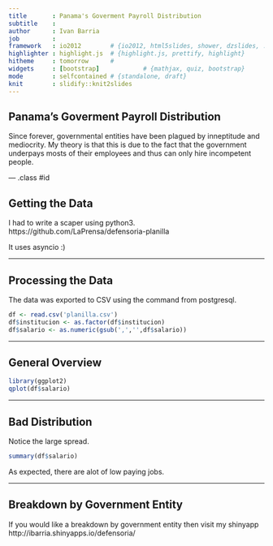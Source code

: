 ```yaml
---
title       : Panama's Goverment Payroll Distribution
subtitle    : 
author      : Ivan Barria
job         : 
framework   : io2012        # {io2012, html5slides, shower, dzslides, ...}
highlighter : highlight.js  # {highlight.js, prettify, highlight}
hitheme     : tomorrow      # 
widgets     : [bootstrap]            # {mathjax, quiz, bootstrap}
mode        : selfcontained # {standalone, draft}
knit        : slidify::knit2slides
---
```


## Panama's Goverment Payroll Distribution

Since forever, governmental entities have been plagued by inneptitude and mediocrity.
My theory is that this is due to the fact that the government underpays mosts of their employees and thus can only hire incompetent people.

--- .class #id 

## Getting the Data

I had to write a scaper using python3.
https://github.com/LaPrensa/defensoria-planilla

It uses asyncio :)

---

## Processing the Data

The data was exported to CSV using the \copy command from postgresql.

```r
df <- read.csv('planilla.csv')
df$institucion <- as.factor(df$institucion)
df$salario <- as.numeric(gsub(',','',df$salario))
```

---

## General Overview

```r
library(ggplot2)
qplot(df$salario)
```

---

## Bad Distribution

Notice the large spread.

```r
summary(df$salario)
```

As expected, there are alot of low paying jobs.

---

## Breakdown by Government Entity

If you would like a breakdown by government entity then visit my shinyapp
http://ibarria.shinyapps.io/defensoria/
